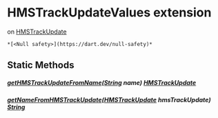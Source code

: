 # HMSTrackUpdateValues extension

on [HMSTrackUpdate](../hmssdk_flutter/HMSTrackUpdate-class)

    *[<Null safety>](https://dart.dev/null-safety)*

## Static Methods

##### [getHMSTrackUpdateFromName](../hmssdk_flutter/HMSTrackUpdateValues/getHMSTrackUpdateFromName)([String](https://api.flutter.dev/flutter/dart-core/String-class.html) name) [HMSTrackUpdate](../hmssdk_flutter/HMSTrackUpdate-class)

##### [getNameFromHMSTrackUpdate](../hmssdk_flutter/HMSTrackUpdateValues/getNameFromHMSTrackUpdate)([HMSTrackUpdate](../hmssdk_flutter/HMSTrackUpdate-class) hmsTrackUpdate) [String](https://api.flutter.dev/flutter/dart-core/String-class.html)
